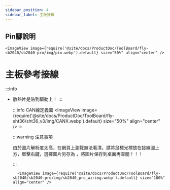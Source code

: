 ```yaml
---
sidebar_position: 4
sidebar_label: 主板接線
---
```


## Pin腳說明


    <ImageView image={require('@site/docs/ProductDoc/ToolBoard/fly-sb2040/sb2040-pro/img/pin.webp').default} size="50%" align="center" />

# 主板參考接線

:::info
* 散熱片是貼到驅動上！
:::

    :::info CAN線定義圖
<ImageView image={require('@site/docs/ProductDoc/ToolBoard/fly-sht36/sht36_v3/img/CANX.webp').default} size="50%" align="center" />
    :::

    :::warning 注意事項

    由於圖片解析度太高，在網頁上瀏覽無法看清，請將鼠標光標放在接線圖上方，單擊右鍵，選擇圖片另存為 ，將圖片保存到桌面再查閱！！！

    :::

        <ImageView image={require('@site/docs/ProductDoc/ToolBoard/fly-sb2040/sb2040-pro/img/sb2040_pro_wiring.webp').default} size="100%" align="center" />
